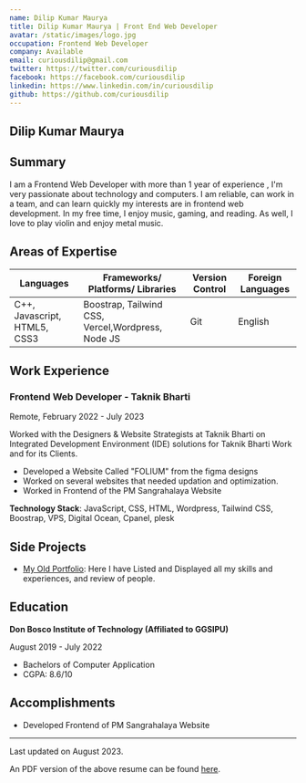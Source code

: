 ```yaml
---
name: Dilip Kumar Maurya
title: Dilip Kumar Maurya | Front End Web Developer
avatar: /static/images/logo.jpg
occupation: Frontend Web Developer
company: Available
email: curiousdilip@gmail.com
twitter: https://twitter.com/curiousdilip
facebook: https://facebook.com/curiousdilip
linkedin: https://www.linkedin.com/in/curiousdilip
github: https://github.com/curiousdilip
---
```


## Dilip Kumar Maurya

## Summary

I am a Frontend Web Developer with more than 1 year of experience , I'm very passionate about technology and computers. I am reliable, can work in a team, and can learn quickly my interests are in frontend web development. In my free time, I enjoy music, gaming, and reading. As well, I love to play violin and enjoy metal music.

## Areas of Expertise

| Languages                    | Frameworks/ Platforms/ Libraries                  | Version Control | Foreign Languages |
| ---------------------------- | ------------------------------------------------- | --------------- | ----------------- |
| C++, Javascript, HTML5, CSS3 | Boostrap, Tailwind CSS, Vercel,Wordpress, Node JS | Git             | English           |

## Work Experience

### Frontend Web Developer - Taknik Bharti

Remote, February 2022 - July 2023

Worked with the Designers & Website Strategists at Taknik Bharti on Integrated Development Environment (IDE) solutions for Taknik Bharti Work and for its Clients.

- Developed a Website Called "FOLIUM" from the figma designs
- Worked on several websites that needed updation and optimization.
- Worked in Frontend of the PM Sangrahalaya Website

**Technology Stack**: JavaScript, CSS, HTML, Wordpress, Tailwind CSS, Boostrap, VPS, Digital Ocean, Cpanel, plesk

## Side Projects

- [My Old Portfolio](https://curiousdilip.github.io/myCV/): Here I have Listed and Displayed all my skills and experiences, and review of people.

## Education

**Don Bosco Institute of Technology (Affiliated to GGSIPU)**

August 2019 - July 2022

- Bachelors of Computer Application
- CGPA: 8.6/10

## Accomplishments

- Developed Frontend of PM Sangrahalaya Website

---

Last updated on August 2023.

An PDF version of the above resume can be found [here](https://drive.google.com/file/d/1YN-l2Kw8UM4Z1duFxCabixVFG0oZFoeU/view?usp=sharing).
